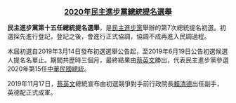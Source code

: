 <center><big>'''[[2020年民主進步黨總統提名選舉|2020年民主進步黨總統提名選舉]]'''</big></center>

'''民主進步黨第十五任總統提名選舉'''，是[[民主進步黨|民主進步黨]]舉辦的第7次總統提名初選。初選採先進行登記，登記之後，會進行正式協調，協調不成再進入民調過程。

本屆初選自2019年3月14日發布初選選舉公告起，至2019年6月19日公告初選候選人提名名單止。期間共歷時三個月，最終結果由[[蔡英文|蔡英文]]勝出，代表民主進步黨參選2020年第15任[[中華民國總統|中華民國總統]]。

2019年11月17日，[[蔡英文|蔡英文]]總統宣布由初選競爭對手前行政院長[[賴清德|賴清德]]出任副手，英德配正式成軍。
